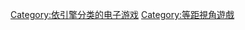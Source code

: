 {{cat main|無限引擎}}
{{DEFAULTSORT:Infinity Engine}}
[[Category:依引擎分类的电子游戏|Category:依引擎分类的电子游戏]]
[[Category:等距視角遊戲|Category:等距視角遊戲]]